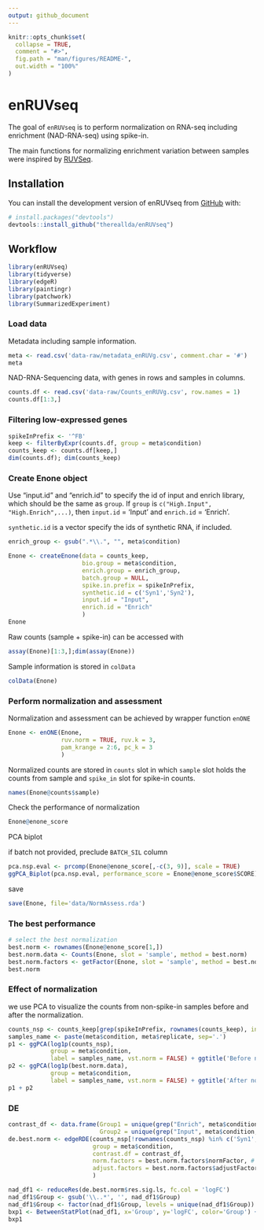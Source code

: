 ---
output: github_document
---

<!-- README.md is generated from README.Rmd. Please edit that file -->

```{r, include = FALSE}
knitr::opts_chunk$set(
  collapse = TRUE,
  comment = "#>",
  fig.path = "man/figures/README-",
  out.width = "100%"
)
```

# enRUVseq

<!-- badges: start -->

<!-- badges: end -->

The goal of `enRUVseq` is to perform normalization on RNA-seq including enrichment (NAD-RNA-seq) using spike-in.

The main functions for normalizing enrichment variation between samples were inspired by [RUVSeq](https://github.com/drisso/RUVSeq).

## Installation

You can install the development version of enRUVseq from [GitHub](https://github.com/) with:

``` r
# install.packages("devtools")
devtools::install_github("thereallda/enRUVseq")
```

## Workflow

```{r example,warning=FALSE,message=FALSE}
library(enRUVseq)
library(tidyverse)
library(edgeR)
library(paintingr)
library(patchwork)
library(SummarizedExperiment)
```

### Load data

Metadata including sample information.

```{r}
meta <- read.csv('data-raw/metadata_enRUVg.csv', comment.char = '#')
meta
```

NAD-RNA-Sequencing data, with genes in rows and samples in columns.

```{r}
counts.df <- read.csv('data-raw/Counts_enRUVg.csv', row.names = 1)
counts.df[1:3,]
```

### Filtering low-expressed genes

```{r}
spikeInPrefix <- '^FB'
keep <- filterByExpr(counts.df, group = meta$condition)
counts_keep <- counts.df[keep,]
dim(counts.df); dim(counts_keep)
```

### Create Enone object

Use "input.id" and "enrich.id" to specify the id of input and enrich library, which should be the same as `group`. If `group` is `c("High.Input", "High.Enrich",...)`, then `input.id` = 'Input' and `enrich.id` = 'Enrich'.

`synthetic.id` is a vector specify the ids of synthetic RNA, if included. 

```{r}
enrich_group <- gsub(".*\\.", "", meta$condition)

Enone <- createEnone(data = counts_keep,
                     bio.group = meta$condition,
                     enrich.group = enrich_group,
                     batch.group = NULL,
                     spike.in.prefix = spikeInPrefix,
                     synthetic.id = c('Syn1','Syn2'),
                     input.id = "Input",
                     enrich.id = "Enrich"
                     )
Enone
```

Raw counts (sample + spike-in) can be accessed with 

```{r}
assay(Enone)[1:3,];dim(assay(Enone))
```

Sample information is stored in `colData` 

```{r}
colData(Enone)
```

### Perform normalization and assessment

Normalization and assessment can be achieved by wrapper function `enONE`

```{r}
Enone <- enONE(Enone, 
               ruv.norm = TRUE, ruv.k = 3,
               pam_krange = 2:6, pc_k = 3
               )
```

Normalized counts are stored in `counts` slot in which `sample` slot holds the counts from sample and `spike_in` slot for spike-in counts. 

```{r}
names(Enone@counts$sample)
```

Check the performance of normalization

```{r}
Enone@enone_score
```

PCA biplot

if batch not provided, preclude `BATCH_SIL` column 

```{r, fig.width=10, fig.height=10}
pca.nsp.eval <- prcomp(Enone@enone_score[,-c(3, 9)], scale = TRUE)
ggPCA_Biplot(pca.nsp.eval, performance_score = Enone@enone_score$SCORE)
```

save

```{r,eval=FALSE}
save(Enone, file='data/NormAssess.rda')
```

### The best performance

```{r}
# select the best normalization
best.norm <- rownames(Enone@enone_score[1,])
best.norm.data <- Counts(Enone, slot = 'sample', method = best.norm)
best.norm.factors <- getFactor(Enone, slot = 'sample', method = best.norm)
best.norm

```

### Effect of normalization

we use PCA to visualize the counts from non-spike-in samples before and after the normalization.

```{r,fig.width=8, fig.height=5}
counts_nsp <- counts_keep[grep(spikeInPrefix, rownames(counts_keep), invert = TRUE), ]
samples_name <- paste(meta$condition, meta$replicate, sep='.')
p1 <- ggPCA(log1p(counts_nsp), 
            group = meta$condition,
            label = samples_name, vst.norm = FALSE) + ggtitle('Before normalization')
p2 <- ggPCA(log1p(best.norm.data), 
            group = meta$condition,
            label = samples_name, vst.norm = FALSE) + ggtitle('After normalization')
p1 + p2
```

### DE

```{r}
contrast_df <- data.frame(Group1 = unique(grep("Enrich", meta$condition, value = TRUE)),
                          Group2 = unique(grep("Input", meta$condition, value = TRUE)))
de.best.norm <- edgeRDE(counts_nsp[!rownames(counts_nsp) %in% c('Syn1', 'Syn2'),],
                        group = meta$condition,
                        contrast.df = contrast_df,
                        norm.factors = best.norm.factors$normFactor, # chose as best norm
                        adjust.factors = best.norm.factors$adjustFactor
                        )
```

```{r}
nad_df1 <- reduceRes(de.best.norm$res.sig.ls, fc.col = 'logFC')
nad_df1$Group <- gsub('\\..*', '', nad_df1$Group)
nad_df1$Group <- factor(nad_df1$Group, levels = unique(nad_df1$Group))
bxp1 <- BetweenStatPlot(nad_df1, x='Group', y='logFC', color='Group') + ggtitle('Human')
bxp1
```
